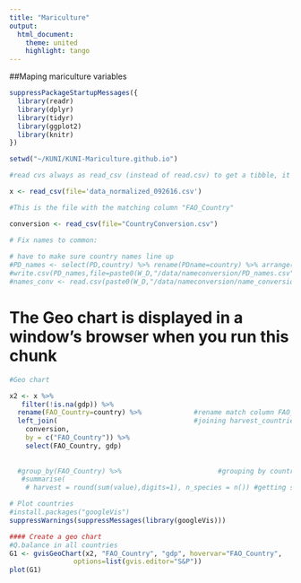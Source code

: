 ```yaml
---
title: "Mariculture"
output:
  html_document:
    theme: united
    highlight: tango
---
```


##Maping mariculture variables

```r

suppressPackageStartupMessages({
  library(readr)
  library(dplyr)
  library(tidyr)
  library(ggplot2)
  library(knitr)
})

```


```r
setwd("~/KUNI/KUNI-Mariculture.github.io")

#read cvs always as read_csv (instead of read.csv) to get a tibble, it keep the data without factors

x <- read_csv(file='data_normalized_092616.csv')

#This is the file with the matching column "FAO_Country"

conversion <- read_csv(file="CountryConversion.csv")

# Fix names to common:
  
# have to make sure country names line up
#PD_names <- select(PD,country) %>% rename(PDname=country) %>% arrange(PDname) %>% distinct()
#write.csv(PD_names,file=paste0(W_D,"/data/nameconversion/PD_names.csv"),row.names=F)
#names_conv <- read.csv(paste0(W_D,"/data/nameconversion/name_conversion.csv"),stringsAsFactors = F)

```


# The Geo chart is displayed in a window's browser when you run this chunk


```r

#Geo chart

x2 <- x %>% 
   filter(!is.na(gdp)) %>%
  rename(FAO_Country=country) %>%             #rename match column FAO_Country
  left_join(                                  #joining harvest_countries with conversion data 
    conversion, 
    by = c("FAO_Country")) %>%
    select(FAO_Country, gdp)
  
  
  #group_by(FAO_Country) %>%                        #grouping by country
   #summarise(
    # harvest = round(sum(value),digits=1), n_species = n()) #getting sum per country and n species harvested

# Plot countries
#install.packages("googleVis")
suppressWarnings(suppressMessages(library(googleVis))) 

#### Create a geo chart
#Q.balance in all countries
G1 <- gvisGeoChart(x2, "FAO_Country", "gdp", hovervar="FAO_Country",
                options=list(gvis.editor="S&P"))
plot(G1)
```

